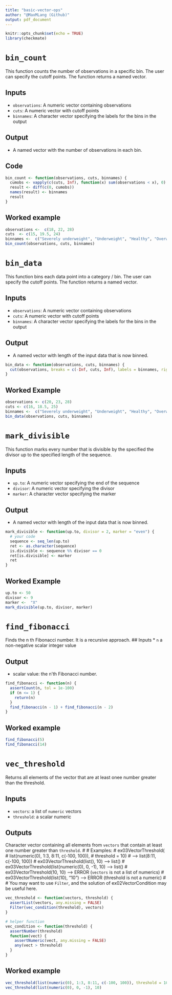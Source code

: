 ```yaml
---
title: "basic-vector-ops"
author: "@MaxMLang (Github)"
output: pdf_document
---
```


```r
knitr::opts_chunk$set(echo = TRUE)
library(checkmate)
```

# `bin_count`
This function counts the number of observations in a specific bin. The user
can specify the cutoff points. The function returns a named vector. 

## Inputs
* `observations`: A numeric vector containing observations
* `cuts`: A numeric vector with cutoff points
* `binnames`: A character vector specifying the labels for the bins in the output

## Output
* A named vector with the number of observations in each bin.

## Code
```r
bin_count <- function(observations, cuts, binnames) {
  cumobs <- vapply(c(cuts, Inf), function(x) sum(observations < x), 0)
  result <- diff(c(0, cumobs))
  names(result) <- binnames
  result
}
```
## Worked example
```r
observations <-  c(18, 22, 28)
cuts  <- c(15, 19.5, 24)
binnames <-  c("Severely underweight", "Underweight", "Healthy", "Overweight")
bin_count(observations, cuts, binnames)
```
# `bin_data`
This function bins each data point into a category / bin. The user
can specify the cutoff points. The function returns a named vector. 

## Inputs
* `observations`: A numeric vector containing observations
* `cuts`: A numeric vector with cutoff points
* `binnames`: A character vector specifying the labels for the bins in the output

## Output
* A named vector with length of the input data that is now binned.
```r
bin_data <- function(observations, cuts, binnames) {
  cut(observations, breaks = c(-Inf, cuts, Inf), labels = binnames, right = FALSE, ordered_result = TRUE)
}
```
## Worked Example
```r
observations <- c(20, 23, 28)
cuts <- c(16, 18.5, 25)
binnames <-  c("Severely underweight", "Underweight", "Healthy", "Overweight")
bin_data(observations, cuts, binnames)
```

# `mark_divisible`
This function marks every number that is divisible by the specified the divisor 
up to the specified length of the sequence.

## Inputs
* `up.to`: A numeric vector specifying the end of the sequence
* `divisor`: A numeric vector specifying the divisor
* `marker`: A character vector specifying the marker

## Output
* A named vector with length of the input data that is now binned.
```r
mark_divisible <- function(up.to, divisor = 2, marker = "even") {
  # your code
  sequence <- seq_len(up.to)
  ret <- as.character(sequence)
  is.divisible <- sequence %% divisor == 0
  ret[is.divisible] <- marker
  ret
}
```
## Worked Example
```r
up.to <- 50
divisor <- 9
marker <-  "X"
mark_divisible(up.to, divisor, marker)
```

# `find_fibonacci`
Finds the n th Fibonacci number. It is a recursive approach.
## Inputs
* `n` a non-negative scalar integer value

## Output
* scalar value: the n'th Fibonacci number.

```r
find_fibonacci <- function(n) {
  assertCount(n, tol = 1e-100)
  if (n <= 1) {
    return(n)
  }
  find_fibonacci(n - 1) + find_fibonacci(n - 2)
}
```
## Worked example
```r
find_fibonacci(5)
find_fibonacci(14)
```
# `vec_threshold`
Returns all elements of the vector that are at least onee number greater than the
threshold.

## Inputs
* `vectors`: a list of `numeric` vectors
* `threshold`: a scalar numeric

## Outputs
Character vector containing all elements from `vectors` that contain at least one number greater than `threshold`.
#
# Examples:
# ex03VectorThreshold(
#   list(numeric(0), 1:3, 8:11, c(-100, 100)),
#   threshold = 10)
# --> list(8:11, c(-100, 100))
# ex03VectorThreshold(list(), 10) --> list()
# ex03VectorThreshold(list(numeric(0), 0, -1), 10) --> list()
# ex03VectorThreshold(10, 10) --> ERROR (`vectors` is not a list of numerics)
# ex03VectorThreshold(list(10), "10") --> ERROR (threshold is not a numeric)
#
# You may want to use `Filter`, and the solution of ex02VectorCondition may be useful here.
```r
vec_threshold <- function(vectors, threshold) {
  assertList(vectors, any.missing = FALSE)
  Filter(vec_condition(threshold), vectors)
}

# helper function
vec_condition <- function(threshold) {
  assertNumber(threshold)
  function(vect) {
    assertNumeric(vect, any.missing = FALSE)
    any(vect > threshold)
  }
}
```
## Worked example
```r
vec_threshold(list(numeric(0), 1:3, 8:11, c(-100, 100)), threshold = 10)
vec_threshold(list(numeric(0), 0, -1), 10)
```
